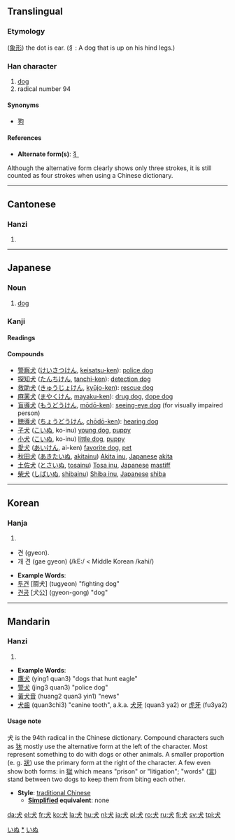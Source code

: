 ==Translingual==

===Etymology===
([[象形]]) the dot is ear. (犭: A dog that is up on his hind legs.)

===Han character===
{{Han char|rn=94|rad=犬|as=00|sn=4|four=4303<sub>0</sub>|canj=[[戈]][[大]] (IK)}}

# [[dog]]
# radical number 94

====Synonyms====
*[[狗]]

====References====
{{Han ref|kx=0705.270|dkj=20234|dj=1118.140|hdz=21331.010|uh=72AC|ud=29356|bh=A4FC|bd=42236}}

* '''Alternate form(s)''': [[犭]] 
Although the alternative form clearly shows only three strokes, it is still counted as four strokes when using a Chinese dictionary.

----

==Cantonese==
===Hanzi===
{{yue-hanzi|jyut=|y=[[hyun2]]}}
# {{defn|Cantonese}}
----
== Japanese ==
[[Category:1000_Japanese_basic_words|いぬ]]

===Noun===
{{ja-noun|k|hira=いぬ|rom=inu}}
#[[dog]]
[[Category:ja:Dogs|*]]
[[Category:ja:Mammals|いぬ]]

===Kanji===
{{ja-kanji|grade=1|rs=犬00}}
====Readings====
{{ja-readings|on=[[けん]] ([[ken]])|kun=[[いぬ]] ([[inu]])}}

====Compounds====
*[[警察犬]] ([[けいさつけん]], [[keisatsu-ken]]): [[police dog]]
*[[探知犬]] ([[たんちけん]], [[tanchi-ken]]): [[detection dog]]
*[[救助犬]] ([[きゅうじょけん]], [[kyūjo-ken]]): [[rescue dog]]
*[[麻薬犬]] ([[まやくけん]], [[mayaku-ken]]): [[drug dog]], [[dope dog]]
*[[盲導犬]] ([[もうどうけん]], [[mōdō-ken]]): [[seeing-eye dog]] (for visually impaired person)
*[[聴導犬]] ([[ちょうどうけん]], [[chōdō-ken]]): [[hearing dog]]
*[[子犬]] ([[こいぬ]], ko-inu) [[young dog]], [[puppy]]
*[[小犬]] ([[こいぬ]], ko-inu) [[little dog]], [[puppy]]
*[[愛犬]] ([[あいけん]], ai-ken) [[favorite dog]], [[pet]]
*[[秋田犬]] ([[あきたいぬ]], [[akitainu]]) [[Akita inu]], [[Japanese]] [[akita]]
*[[土佐犬]] ([[とさいぬ]],  [[tosainu]]) [[Tosa inu]], [[Japanese]] [[mastiff]]
*[[柴犬]] ([[しばいぬ]], [[shibainu]]) [[Shiba inu]], [[Japanese]] [[shiba]]

----

==Korean==
===Hanja===
{{ko-hanja|hangeul=견|eumhun=개 견|rv=gyeon|mr=kyŏn|y=kyen}}
# {{defn|Korean}}


* 견 (gyeon). 
* 개 견 (gae gyeon) (/kE:/ < Middle Korean /kahi/)

* '''Example Words''': 
* [[투견]] [鬪犬] (tugyeon) "fighting dog"
* [[견공]] [犬公] (gyeon-gong) "dog"

----
==Mandarin==
===Hanzi===
{{cmn-hanzi|pin=[[quǎn]] ([[quan3]])|wg=[[ch'üan3|ch'üan<sup>3</sup>]]|y=[[chwan]]}}
# {{defn|Mandarin}}

* '''Example Words''': 
* [[鷹犬]] (ying1 quan3) "dogs that hunt eagle"
* [[警犬]] (jing3 quan3) "police dog"
* [[黃犬音]] (huang2 quan3 yin1) "news"
* [[犬齒]] (quan3chi3) "canine tooth", a.k.a. [[犬牙]] (quan3 ya2) or [[虎牙]] (fu3ya2)

====Usage note====
犬 is the 94th radical in the Chinese dictionary.  Compound characters such as [[狇]] mostly use the alternative form at the left of the character.  Most represent something to do with dogs or other animals. A smaller proportion (e. g. [[狀]]) use the primary form at the right of the character.  A few even show both forms: in [[獄]] which means "prison" or "litigation"; "words" ([[言]])  stand between two dogs to keep them from biting each other.

* '''Style''': [[traditional Chinese]]
** '''[[simplified Chinese | Simplified]] equivalent''': none

[[da:犬]]
[[el:犬]]
[[fr:犬]]
[[ko:犬]]
[[la:犬]]
[[hu:犬]]
[[nl:犬]]
[[ja:犬]]
[[pl:犬]]
[[ro:犬]]
[[ru:犬]]
[[fi:犬]]
[[sv:犬]]
[[tpi:犬]]